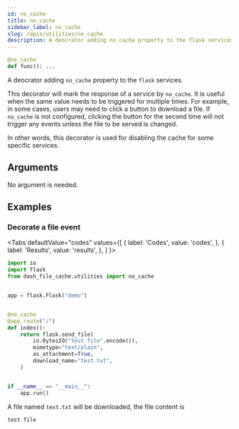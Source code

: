 ```yaml
---
id: no_cache
title: no_cache
sidebar_label: no_cache
slug: /apis/utilities/no_cache
description: A deocrator adding no_cache property to the flask services.
---
```




<APITopBar
  type="func"
  isPrivate={true}
  isDecorator={true}
  source="utilities.py#L67"
/>

```python
@no_cache
def func(): ...
```

A deocrator adding `no_cache` property to the `flask` services.

This decorator will mark the response of a service by `no_cache`. It is useful when the
same value needs to be triggered for multiple times. For example, in some cases, users
may need to click a button to download a file. If `no_cache` is not configured, clicking
the button for the second time will not trigger any events unless the file to be served
is changed.

In other words, this decorator is used for disabling the cache for some specific
services.

## Arguments

No argument is needed.

## Examples

### <IconObjType type="term"/> Decorate a file event

<Tabs
  defaultValue="codes"
  values={[
    { label: 'Codes', value: 'codes', },
    { label: 'Results', value: 'results', },
  ]
}>

<TabItem value="codes">

```python
import io
import flask
from dash_file_cache.utilities import no_cache


app = flask.Flask("demo")


@no_cache
@app.route("/")
def index():
    return flask.send_file(
        io.BytesIO("test file".encode()),
        mimetype="text/plain",
        as_attachment=True,
        download_name="test.txt",
    )


if __name__ == "__main__":
    app.run()
```

</TabItem>

<TabItem value="results">

A file named `text.txt` will be downloaded, the file content is

```
test file
```

</TabItem>

</Tabs>
